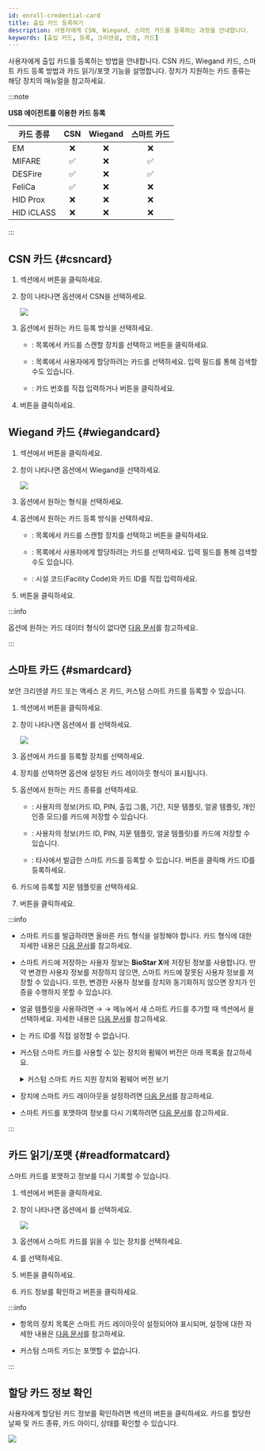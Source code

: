 ```yaml
---
id: enroll-credential-card
title: 출입 카드 등록하기
description: 사용자에게 CSN, Wiegand, 스마트 카드를 등록하는 과정을 안내합니다.
keywords: [출입 카드, 등록, 크리덴셜, 인증, 카드]
---
```


사용자에게 출입 카드를 등록하는 방법을 안내합니다. CSN 카드, Wiegand 카드, 스마트 카드 등록 방법과 카드 읽기/포맷 기능을 설명합니다. 장치가 지원하는 카드 종류는 해당 장치의 매뉴얼을 참고하세요.

:::note

**USB 에이전트를 이용한 카드 등록**

<div className='table-fixed'>

| 카드 종류 | CSN | Wiegand | 스마트 카드 |
| --- | :--: | :--: | :--: |
| EM | ❌ | ❌ | ❌ |
| MIFARE | ✅ | ❌ | ✅ |
| DESFire | ✅ | ❌ | ✅ |
| FeliCa | ✅ | ❌ | ❌ |
| HID Prox | ❌ | ❌ | ❌ |
| HID iCLASS | ❌ | ❌ | ❌ |

</div>

:::

## CSN 카드 {#csncard}

1. <Cmd sid='common.credential' product='2' /> 섹션에서 <Cmd sid='button.addCard' product='2' /> 버튼을 클릭하세요.

1. <Cmd sid='user.header.card' product='2' /> 창이 나타나면 <Cmd sid='user.cardType' product='2' /> 옵션에서 <Cmd>CSN</Cmd>을 선택하세요.

    <Image src='/img/biostarx-new-user-credential-card-csn.png' />

1. <Cmd sid='common.registrationOption' product='2' /> 옵션에서 원하는 카드 등록 방식을 선택하세요.

    * <Cmd sid='common.registerByCardReader' product='2' />: <Cmd sid='common.device' product='2' /> 목록에서 카드를 스캔할 장치를 선택하고 <Cmd sid='common.readCard' product='2' /> 버튼을 클릭하세요.

    * <Cmd sid='common.assignCard' product='2' />: 목록에서 사용자에게 할당하려는 카드를 선택하세요. 입력 필드를 통해 검색할 수도 있습니다.

    * <Cmd sid='common.enterManually' product='2' />: 카드 번호를 직접 입력하거나 <Cmd sid='common.useUserId' product='2' /> 버튼을 클릭하세요.

1. <Cmd sid='button.enroll' product='2' /> 버튼을 클릭하세요.

## Wiegand 카드 {#wiegandcard}

1. <Cmd sid='common.credential' product='2' /> 섹션에서 <Cmd sid='button.addCard' product='2' /> 버튼을 클릭하세요.

1. <Cmd sid='user.header.card' product='2' /> 창이 나타나면 <Cmd sid='user.cardType' product='2' /> 옵션에서 <Cmd>Wiegand</Cmd>을 선택하세요.

    <Image src='/img/biostarx-new-user-credential-card-wiegand.png' />

1. <Cmd sid='user.cardEnrol.cardFormat' product='2' /> 옵션에서 원하는 형식을 선택하세요. 

1. <Cmd sid='common.registrationOption' product='2' /> 옵션에서 원하는 카드 등록 방식을 선택하세요.

    * <Cmd sid='common.registerByCardReader' product='2' />: <Cmd sid='common.device' product='2' /> 목록에서 카드를 스캔할 장치를 선택하고 <Cmd sid='common.readCard' product='2' /> 버튼을 클릭하세요.

    * <Cmd sid='common.assignCard' product='2' />: 목록에서 사용자에게 할당하려는 카드를 선택하세요. 입력 필드를 통해 검색할 수도 있습니다.

    * <Cmd sid='common.enterManually' product='2' />: 시설 코드(Facility Code)와 카드 ID를 직접 입력하세요.

1. <Cmd sid='button.enroll' product='2' /> 버튼을 클릭하세요.

:::info

<Cmd sid='user.cardEnrol.cardFormat' product='2' /> 옵션에 원하는 카드 데이터 형식이 없다면 [다음 문서](settings-credential-wiegand-format)를 참고하세요.

:::

## 스마트 카드 {#smardcard}

보안 크리덴셜 카드 또는 액세스 온 카드, 커스텀 스마트 카드를 등록할 수 있습니다.

1. <Cmd sid='common.credential' product='2' /> 섹션에서 <Cmd sid='button.addCard' product='2' /> 버튼을 클릭하세요.

1. <Cmd sid='user.header.card' product='2' /> 창이 나타나면 <Cmd sid='user.cardType' product='2' /> 옵션에서 <Cmd sid='common.smartCard' product='2' />를 선택하세요.

    <Image src='/img/biostarx-new-user-credential-card-smartcard.png' />

1. <Cmd sid='common.device' product='2' /> 옵션에서 카드를 등록할 장치를 선택하세요.

1. 장치를 선택하면 <Cmd sid='user.cardLayoutFormatName' product='2' /> 옵션에 설정된 카드 레이아웃 형식이 표시됩니다.

1. <Cmd sid='user.cardMode' product='2' /> 옵션에서 원하는 카드 종류를 선택하세요.

    * <Cmd sid='user.secureCredentialCard' product='2' />: 사용자의 정보(카드 ID, PIN, 출입 그룹, 기간, 지문 템플릿, 얼굴 템플릿, 개인 인증 모드)를 카드에 저장할 수 있습니다.

    * <Cmd sid='user.accessOnCard' product='2' />: 사용자의 정보(카드 ID, PIN, 지문 템플릿, 얼굴 템플릿)를 카드에 저장할 수 있습니다.

    * <Cmd sid='common.customSmartCard' product='2' />: 타사에서 발급한 스마트 카드를 등록할 수 있습니다. <Cmd sid='common.readCard' product='2' /> 버튼을 클릭해 카드 ID를 등록하세요.

1. 카드에 등록할 지문 템플릿을 선택하세요.

1. <Cmd sid='button.writeCard' product='2' /> 버튼을 클릭하세요.

:::info

* 스마트 카드를 발급하려면 올바른 카드 형식을 설정해야 합니다. 카드 형식에 대한 자세한 내용은 [다음 문서](settings-credential-smart-format)를 참고하세요.

* 스마트 카드에 저장하는 사용자 정보는 **BioStar X**에 저장된 정보를 사용합니다. 만약 변경한 사용자 정보를 저장하지 않으면, 스마트 카드에 잘못된 사용자 정보를 저장할 수 있습니다. 또한, 변경한 사용자 정보를 장치와 동기화하지 않으면 장치가 인증을 수행하지 못할 수 있습니다.

* 얼굴 템플릿을 사용하려면 <Cmd sid='shell.header.setting' /> → <Cmd sid='setting.menu.credential.root' /> → <Cmd sid='setting.menu.credential.cardFormat' /> 메뉴에서 새 스마트 카드를 추가할 때 <Cmd sid='setting.cardFormat.layout' product='2' /> 섹션에서 <Cmd sid='setting.cardFormat.useFace' product='2' />을 선택하세요. 자세한 내용은 [다음 문서](settings-credential-smart-format#layout)를 참고하세요.

* <Cmd sid='user.accessOnCard' product='2' className='normal' />는 카드 ID를 직접 설정할 수 없습니다.

* 커스텀 스마트 카드를 사용할 수 있는 장치와 펌웨어 버전은 아래 목록을 참고하세요.

  <details>
  <summary>커스텀 스마트 카드 지원 장치와 펌웨어 버전 보기</summary>

  - XPass D2 펌웨어 1.7.1 이상

  - BioEntry P2 펌웨어 1.5.1 이상

  - BioEntry W2 펌웨어 1.8.0 이상

  - BioStation 2a 펌웨어 1.1.0 이상

  - X-Station 2 펌웨어 1.3.0 이상

  - BioStation 3 펌웨어 1.3.0 이상

  - BioEntry W3 펌웨어 1.0.0 이상

  - BioLite N2 펌웨어 1.6.2 이상

  </details>

  

* 장치에 스마트 카드 레이아웃을 설정하려면 [다음 문서](settings-device-details-auth)를 참고하세요.

* 스마트 카드를 포맷하여 정보를 다시 기록하려면 [다음 문서](#readformatcard)를 참고하세요.

:::

## 카드 읽기/포맷 {#readformatcard}

스마트 카드를 포맷하고 정보를 다시 기록할 수 있습니다.

1. <Cmd sid='common.credential' product='2' /> 섹션에서 <Cmd sid='button.addCard' product='2' /> 버튼을 클릭하세요.

1. <Cmd sid='user.header.card' product='2' /> 창이 나타나면 <Cmd sid='user.cardType' product='2' /> 옵션에서 <Cmd sid='common.readCard' product='2' />를 선택하세요.

    <Image src='/img/biostarx-new-user-credential-card-readcard.png' />

1. <Cmd sid='common.device' product='2' /> 옵션에서 스마트 카드를 읽을 수 있는 장치를 선택하세요.

1. <Cmd sid='user.cardModeLong' product='2' />를 선택하세요.

1. <Cmd sid='common.readCard' product='2' /> 버튼을 클릭하세요.

1. 카드 정보를 확인하고 <Cmd sid='button.formatCard' product='2' /> 버튼을 클릭하세요.

:::info

* <Cmd sid='common.device' product='2' /> 항목의 장치 목록은 스마트 카드 레이아웃이 설정되어야 표시되며, 설정에 대한 자세한 내용은 [다음 문서](settings-device-details-auth)를 참고하세요.

* 커스텀 스마트 카드는 포맷할 수 없습니다.

:::


## 할당 카드 정보 확인

사용자에게 할당된 카드 정보를 확인하려면 <Cmd sid='common.credential' product='2' /> 섹션의 <Cmd sid='user.cardHistory' product='2' /> 버튼을 클릭하세요. 카드를 할당한 날짜 및 카드 종류, 카드 아이디, 상태를 확인할 수 있습니다.

<Image src='/img/biostarx-new-user-credential-card-assign-info.png' />